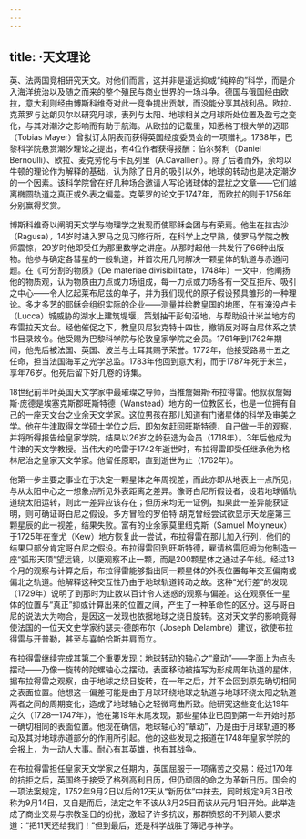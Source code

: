 ```yaml
---
---
---
```

title: ·天文理论
---




英、法两国竞相研究天文。对他们而言，这并非是遥远抑或“纯粹的”科学，而是介入海洋统治以及随之而来的整个殖民与商业世界的一场斗争。德国与俄国经由欧拉，意大利则经由博斯科维奇对此一竞争提出贡献，而没能分享其战利品。欧拉、克莱罗与达朗贝尔以研究月球，表列与太阳、地球相关之月球所处位置及盈亏之变化，与其对潮汐之影响而有助于航海。从欧拉的记载里，知悉格丁根大学的迈耶（Tobias Mayer）曾拟订太阴表而获得英国经度委员会的一项赠礼。1738年，巴黎科学院悬赏潮汐理论之提出，有4位作者获得报酬：伯尔努利（Daniel Bernoulli）、欧拉、麦克劳伦与卡瓦列里（A.Cavallieri）。除了后者而外，余均以牛顿的理论作为解释的基础，认为除了日月的吸引以外，地球的转动也是决定潮汐的一个因素。该科学院曾在好几种场合邀请人写论诸球体的混扰之文章——它们越离椭圆轨道之真正或外表之偏差。克莱罗的论文于1747年，而欧拉的则于1756年分别赢得奖赏。

博斯科维奇以阐明天文学与物理学之发现而使耶稣会团与有荣焉。他生在拉古沙（Ragusa），14岁时进入罗马之见习修行所，在科学上之早熟，使罗马学院之教师震惊，29岁时他即受任为那里数学之讲座。从那时起他一共发行了66种出版物。他参与确定各彗星的一般轨道，并首次用几何解决一颗星体的轨道与赤道问题。在《可分割的物质》（De materiae divisibilitate，1748年）一文中，他阐扬他的物质观，认为物质由力点或力场组成，每一力点或力场各有一交互拒斥、吸引之中心——令人忆起莱布尼兹的单子，并为我们现代的原子假设预具雏形的一种理论。多才多艺的耶稣会组织实际的企业——测量并绘教皇国的地图，在有淹没卢卡（Lucca）城威胁的湖水上建筑堤堰，策划抽干彭甸沼地，与帮助设计米兰地方的布雷拉天文台。经他催促之下，教皇贝尼狄克特十四世，撤销反对哥白尼体系之禁书目录敕令。他受赐为巴黎科学院与伦敦皇家学院之会员。1761年到1762年期间，他先后被法国、英国、波兰与土耳其赐予荣誉。1772年，他接受路易十五之任命，担当法国海军之光学总监。1783年他回到意大利，而于1787年死于米兰，享年76岁。他死后留下好几卷的诗集。

18世纪前半叶英国天文学家中最璀璨之导师，当推詹姆斯·布拉得雷。他叔叔詹姆斯·庞德是埃塞克斯郡旺斯特德（Wanstead）地方的一位教区长，也是一位拥有自己的一座天文台之业余天文学家。这位男孩在那儿知道有门诸星体的科学及审美之学。他在牛津取得文学硕士学位之后，即匆匆赶回旺斯特德，自己做一手的观察，并将所得报告给皇家学院，结果以26岁之龄获选为会员（1718年）。3年后他成为牛津的天文学教授。当伟大的哈雷于1742年逝世时，布拉得雷即受任继承他为格林尼治之皇家天文学家。他留任原职，直到逝世为止（1762年）。

他第一步主要之事业在于决定一颗星体之年周视差，而此亦即从地表上一点所见，与从太阳中心之一想象点所见外表距离之差异。像哥白尼所假设者，设若地球循轨道绕太阳运转，则此一差异应该存在；但历来均无一证例，如果此一差异能获证明，则可确证哥白尼之假设。多方冒险的罗伯特·胡克曾经尝试欲显示天龙座第三颗星辰的此一视差，结果失败。富有的业余家莫里纽克斯（Samuel Molyneux）于1725年在奎尤（Kew）地方恢复此一尝试，布拉得雷在那儿加入行列，他们的结果只部分肯定哥白尼之假设。布拉得雷回到旺斯特德，雇请格雷厄姆为他制造一座“弧形天顶”望远镜，以便观察不止一颗，而是200颗星体之通过子午线。经过13个月的观察与计算之后，布拉得雷能够指出同一颗星体的外表位置每年交互偏南或偏北之轨道。他解释这种交互性乃由于地球轨道转动之故。这种“光行差”的发现（1729年）说明了到那时为止数以百计令人迷惑的观察与偏差。这在观察任一星体的位置与“真正”抑或计算出来的位置之间，产生了一种革命性的区分。这与哥白尼的说法大为吻合，是因这一发现也依据地球之绕日旋转。这对天文学的影响竟得使法国的一位天文史学家约瑟夫·德朗布尔（Joseph Delambre）建议，欲使布拉得雷与开普勒，甚至与喜帕恰斯并肩而立。

布拉得雷继续完成其第二个重要发现：地球转动的轴心之“章动”——字面上为点头摆动——乃像一旋转的陀螺轴心之摆动。表面移动被描写为形成周年轨道的星体，据布拉得雷之观察，由于地球之绕日旋转，在一年之后，并不会回到原先确切相同之表面位置。他想这一偏差可能是由于月球环绕地球之轨道与地球环绕太阳之轨道两者之间的周期变化，造成了地球轴心之轻微弯曲所致。他研究这些变化达19年之久（1728—1747年），他在第19年末尾发现，那些星体业已回到第一年开始时那一确切相同的表面位置。他现在确信，地球轴心的“章动”，乃是由于月球轨道的移动及其对地球赤道部分的作用所引起。他的这些发现之报道在1748年皇家学院的会报上，为一动人大事。耐心有其英雄，也有其战争。

在布拉得雷担任皇家天文学家之任期内，英国屈服于一项痛苦之交易：经过170年的抗拒之后，英国终于接受了格列高利日历，但仍顽固的命之为革新日历。国会的一项法案规定，1752年9月2日以后的12天从“新历体”中抹去，同时规定9月3日改称为9月14日，又自是而后，法定之年不该从3月25日而该从元月1日开始。此举造成了商业交易与宗教圣日的纷扰，激起了许多抗议，那群愤怒的不列颠人要求道：“把11天还给我们！”但到最后，还是科学战胜了簿记与神学。